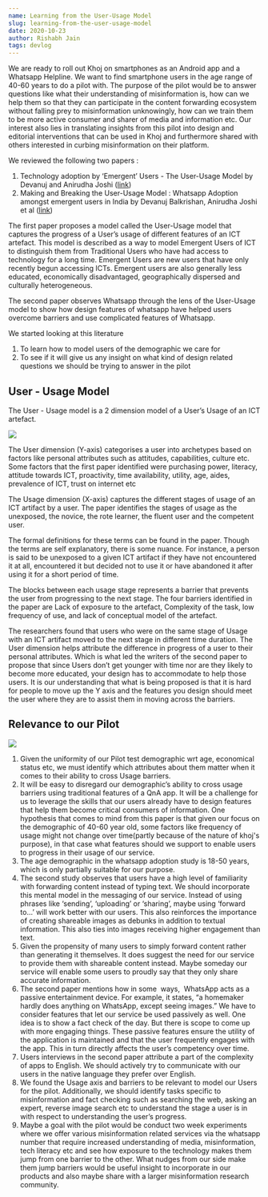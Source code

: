 ```yaml
---
name: Learning from the User-Usage Model
slug: learning-from-the-user-usage-model
date: 2020-10-23
author: Rishabh Jain
tags: devlog
---
```


We are ready to roll out Khoj on smartphones as an Android app and a Whatsapp Helpline. We want to find smartphone users in the age range of 40-60 years to do a pilot with. The purpose of the pilot would be to answer questions like what their understanding of misinformation is, how can we help them so that they can participate in the content forwarding ecosystem without falling prey to misinformation unknowingly, how can we train them to be more active consumer and sharer of media and information etc. Our interest also lies in translating insights from this pilot into design and editorial interventions that can be used in Khoj and furthermore shared with others interested in curbing misinformation on their platform.

We reviewed the following two papers :

1. Technology adoption by ‘Emergent’ Users - The User-Usage Model by Devanuj and Anirudha Joshi ([link]( https://dl.acm.org/doi/abs/10.1145/2525194.2525209))
2. Making and Breaking the User-Usage Model : Whatsapp Adoption amongst emergent users in India by Devanuj Balkrishan, Anirudha Joshi et al ([link](https://dl.acm.org/doi/abs/10.1145/3014362.3014367))

The first paper proposes a model called the User-Usage model that captures the progress of a User’s usage of different features of an ICT artefact. This model is described as a way to model Emergent Users of ICT to distinguish them from Traditional Users who have had access to technology for a long time. Emergent Users are new users that have only recently begun accessing ICTs. Emergent users are also generally less educated, economically disadvantaged, geographically dispersed and culturally heterogeneous.

The second paper observes Whatsapp through the lens of the User-Usage model to show how design features of whatsapp have helped users overcome barriers and use complicated features of Whatsapp.

We started looking at this literature

1. To learn how to model users of the demographic we care for
2. To see if it will give us any insight on what kind of design related questions we should be trying to answer in the pilot

## User - Usage Model

The User - Usage model is a 2 dimension model of a User’s Usage of an ICT artefact.

![](../images/Screen-Shot-2020-10-23-at-3.12.37-PM.png)

The User dimension (Y-axis) categorises a user into archetypes based on factors like personal attributes such as attitudes, capabilities, culture etc. Some factors that the first paper identified were purchasing power, literacy, attitude towards ICT, proactivity, time availability, utility, age, aides, prevalence of ICT, trust on internet etc

The Usage dimension (X-axis) captures the different stages of usage of an ICT artifact by a user. The paper identifies the stages of usage as the unexposed, the novice, the rote learner, the fluent user and the competent user.

The formal definitions for these terms can be found in the paper. Though the terms are self explanatory, there is some nuance. For instance, a person is said to be unexposed to a given ICT artifact if they have not encountered it at all, encountered it but decided not to use it or have abandoned it after using it for a short period of time.

The blocks between each usage stage represents a barrier that prevents the user from progressing to the next stage. The four barriers identified in the paper are Lack of exposure to the artefact, Complexity of the task, low frequency of use, and lack of conceptual model of the artefact.

The researchers found that users who were on the same stage of Usage with an ICT artifact moved to the next stage in different time duration. The User dimension helps attribute the difference in progress of a user to their personal attributes. Which is what led the writers of the second paper to propose that since Users don’t get younger with time nor are they likely to become more educated, your design has to accommodate to help those users. It is our understanding that what is being proposed is that it is hard for people to move up the Y axis and the features you design should meet the user where they are to assist them in moving across the barriers.

## Relevance to our Pilot

![](../images/user-usage-diagram.png)

1. Given the uniformity of our Pilot test demographic wrt age, economical status etc, we must identify which attributes about them matter when it comes to their ability to cross Usage barriers.
2. It will be easy to disregard our demographic’s ability to cross usage barriers using traditional features of a QnA app. It will be a challenge for us to leverage the skills that our users already have to design features that help them become critical consumers of information. One hypothesis that comes to mind from this paper is that given our focus on the demographic of 40-60 year old, some factors like frequency of usage might not change over time(partly because of the nature of khoj's purpose), in that case what features should we support to enable users to progress in their usage of our service.
3. The age demographic in the whatsapp adoption study is 18-50 years, which is only partially suitable for our purpose.
4. The second study observes that users have a high level of familiarity with forwarding content instead of typing text. We should incorporate this mental model in the messaging of our service. Instead of using phrases like ‘sending’, ‘uploading’ or ‘sharing’, maybe using ‘forward to...’ will work better with our users. This also reinforces the importance of creating shareable images as debunks in addition to textual information. This also ties into images receiving higher engagement than text.
5. Given the propensity of many users to simply forward content rather than generating it themselves. It does suggest the need for our service to provide them with shareable content instead. Maybe someday our service will enable some users to proudly say that they only share accurate information.
6. The second paper mentions how in some  ways,  WhatsApp acts as a passive entertainment device. For example, it states, “a homemaker hardly does anything on WhatsApp, except seeing images.” We have to consider features that let our service be used passively as well. One idea is to show a fact check of the day. But there is scope to come up with more engaging things. These passive features ensure the utility of the application is maintained and that the user frequently engages with the app. This in turn directly affects the user’s competency over time.
7. Users interviews in the second paper attribute a part of the complexity of apps to English. We should actively try to communicate with our users in the native language they prefer over English.
8. We found the Usage axis and barriers to be relevant to model our Users for the pilot. Additionally, we should identify tasks specific to misinformation and fact checking such as searching the web, asking an expert, reverse image search etc to understand the stage a user is in with respect to understanding the user’s progress.
9. Maybe a goal with the pilot would be conduct two week experiments where we offer various misinformation related services via the whatsapp number that require increased understanding of media, misinformation, tech literacy etc and see how exposure to the technology makes them jump from one barrier to the other. What nudges from our side make them jump barriers would be useful insight to incorporate in our products and also maybe share with a larger misinformation research community.
